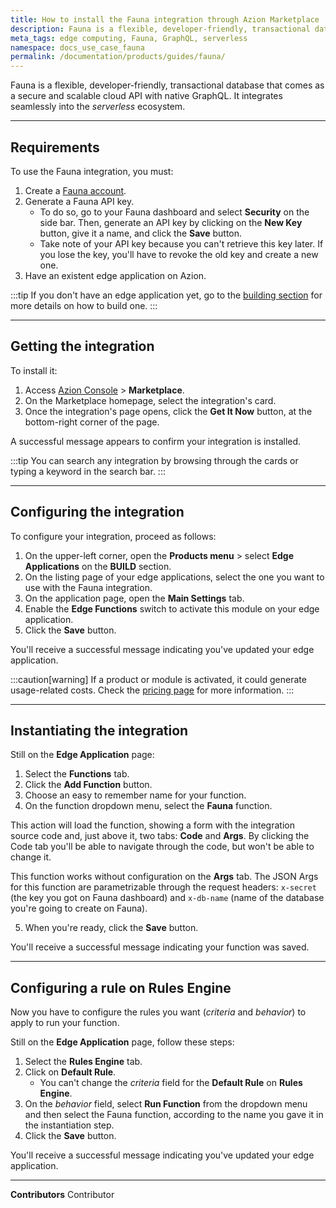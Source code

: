 ```yaml
---
title: How to install the Fauna integration through Azion Marketplace
description: Fauna is a flexible, developer-friendly, transactional database that comes as a secure and scalable cloud API with native GraphQL.
meta_tags: edge computing, Fauna, GraphQL, serverless
namespace: docs_use_case_fauna
permalink: /documentation/products/guides/fauna/
---
```


Fauna is a flexible, developer-friendly, transactional database that comes as a secure and scalable cloud API with native GraphQL. It integrates seamlessly into the *serverless* ecosystem.

---

## Requirements

To use the Fauna integration, you must:

1. Create a [Fauna account](https://dashboard.fauna.com/accounts/register).
2. Generate a Fauna API key. 
    - To do so, go to your Fauna dashboard and select **Security** on the side bar. Then, generate an API key by clicking on the **New Key** button, give it a name, and click the **Save** button.
    - Take note of your API key because you can't retrieve this key later. If you lose the key, you'll have to revoke the old key and create a new one.
3. Have an existent edge application on Azion.

:::tip
If you don't have an edge application yet, go to the [building section](/en/documentation/products/guides/build/build-an-application/) for more details on how to build one.
:::

---

## Getting the integration

To install it:

1. Access [Azion Console](/en/documentation/products/guides/how-to-access-rtm/) > **Marketplace**.
2. On the Marketplace homepage, select the integration's card.
3. Once the integration's page opens, click the **Get It Now** button, at the bottom-right corner of the page.

A successful message appears to confirm your integration is installed.

:::tip
You can search any integration by browsing through the cards or typing a keyword in the search bar.
:::

---

## Configuring the integration

To configure your integration, proceed as follows:

1. On the upper-left corner, open the **Products menu** > select **Edge Applications** on the **BUILD** section.
2. On the listing page of your edge applications, select the one you want to use with the Fauna integration.
3. On the application page, open the **Main Settings** tab.
4. Enable the **Edge Functions** switch to activate this module on your edge application.
5. Click the **Save** button.

You'll receive a successful message indicating you've updated your edge application.

:::caution[warning]
If a product or module is activated, it could generate usage-related costs. Check the [pricing page](https://www.azion.com/en/pricing/) for more information.
:::

---

## Instantiating the integration

Still on the **Edge Application** page:

1. Select the **Functions** tab.
2. Click the **Add Function** button.
3. Choose an easy to remember name for your function.
4. On the function dropdown menu, select the **Fauna** function.

This action will load the function, showing a form with the integration source code and, just above it, two tabs: **Code** and **Args**. By clicking the Code tab you'll be able to navigate through the code, but won't be able to change it.

This function works without configuration on the **Args** tab. The JSON Args for this function are parametrizable through the request headers: `x-secret` (the key you got on Fauna dashboard) and `x-db-name` (name of the database you're going to create on Fauna).

5. When you're ready, click the **Save** button.

You'll receive a successful message indicating your function was saved.

---

## Configuring a rule on Rules Engine

Now you have to configure the rules you want (*criteria* and *behavior*) to apply to run your function.

Still on the **Edge Application** page, follow these steps:

1. Select the **Rules Engine** tab.
2. Click on **Default Rule**.
    - You can't change the *criteria* field for the **Default Rule** on **Rules Engine**.
3. On the *behavior* field, select **Run Function** from the dropdown menu and then select the Fauna function, according to the name you gave it in the instantiation step.
4. Click the **Save** button.

You'll receive a successful message indicating you've updated your edge application.

---


**Contributors** <ContributorList>Contributor</ContributorList>
